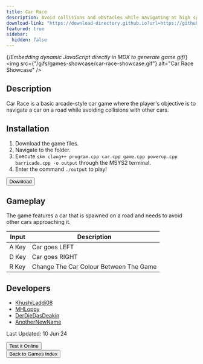 ```yaml
---
title: Car Race
description: Avoid collisions and obstacles while navigating at high speed!
download-link: "https://download-directory.github.io?url=https://github.com/thoth-tech/arcade-games/tree/main/games/car-race"
featured: true
sidebar:
  hidden: false
---
```


{/*Embedding dynamic JavaScript directly in MDX to generate game gif*/}
<img
  src={"/gifs/games-showcase/car-race-showcase.gif"}
  alt="Car Race Showcase"
/>
        
## Description

Car Race is a basic arcade-style car game where the player's objective is to navigate a car on a road while avoiding collisions with other cars.

## Installation

1. Download the game files.
1. Navigate to the folder.
1. Execute `skm clang++ program.cpp car.cpp game.cpp powerup.cpp barricade.cpp -o output` through the MSYS2 terminal.
1. Enter the command `./output` to play!

<div class="centered-button-container">
  <button
    class="custom-button"
    onclick="window.open('https://download-directory.github.io?url=https://github.com/thoth-tech/arcade-games/tree/main/games/car-race', '_blank')">
    Download
  </button>
</div>
        
## Gameplay
        
The game features a car that is spawned on a road and needs to avoid other cars approaching it.

| Input | Description |
| --- | ----------- |
| A Key | Car goes LEFT |
| D Key | Car goes RIGHT |
| R Key | Change The Car Colour Between The Game |
        
## Developers
        
- [KhushiLaddi08](https://github.com/KhushiLaddi08)
- [MHLoppy](https://github.com/MHLoppy)
- [DerDieDasDeakin](https://github.com/DerDieDasDeakin)
- [AnotherNewName](https://github.com/AnotherNewName)

Last Updated: 10 Jun 24

<div class="centered-button-container">
  <button class="custom-button" onclick="location.href='/games/try-it-online'">
    Test it Online
  </button>
</div>

<div class="centered-button-container">
  <button class="custom-button" onclick="location.href='/games'">
    Back to Games Index
  </button>
</div>